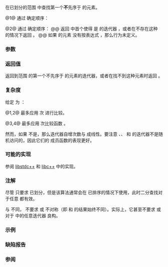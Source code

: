 {{cpp/title|lower_bound}}
{{cpp/algorithm/navbar}}
{{dcl begin}}
{{dcl header|algorithm}}
{{dcl rev begin|num=1}}
{{dcla|anchor=版本_1|constexpr=c++20|until=c++26|
template&lt; class ForwardIt, class T &gt;
ForwardIt lower_bound( ForwardIt first, ForwardIt last,
                       const T&amp; value );
}}
{{dcl|since=c++26|1=
template&lt; class ForwardIt, class T = typename std::iterator_traits
                                         &lt;ForwardIt&gt;::value_type &gt;
constexpr ForwardIt lower_bound( ForwardIt first, ForwardIt last,
                                 const T&amp; value );
}}
{{dcl rev end}}
{{dcl rev begin|num=2}}
{{dcla|anchor=版本_2|constexpr=c++20|until=c++26|
template&lt; class ForwardIt, class T, class Compare &gt;
ForwardIt lower_bound( ForwardIt first, ForwardIt last,
                       const T&amp; value, Compare comp );
}}
{{dcl|since=c++26|1=
template&lt; class ForwardIt, class T = typename std::iterator_traits
                                         &lt;ForwardIt&gt;::value_type,
          class Compare &gt;
constexpr ForwardIt lower_bound( ForwardIt first, ForwardIt last,
                                 const T&amp; value, Compare comp );
}}
{{dcl rev end}}
{{dcl end}}

在已划分的范围 {{range|first|last}} 中查找第一个'''不'''先序于 {{c|value}} 的元素。

@1@ 通过 {{c/core|operator&lt;}} 确定顺序：
{{rev begin}}
{{rev|until=c++20|
返回 {{range|first|last}} 中首个使得 {{c|bool(*iter &lt; value)}} 是 {{c|false}} 的迭代器 {{c|iter}}，或者在不存在这种 {{c|iter}} 的情况下返回 {{c|last}}。

如果 {{range|first|last}} 的元素 {{c|elem}} 没有按表达式 {{c|bool(elem &lt; value)}} {{rlp|/#要求|划分}}，那么行为未定义。
}}
{{rev|since=c++20|
等价于 {{c|std::lower_bound(first, last, value, std::less{})}}。
}}
{{rev end}}

@2@ 通过 {{c|comp}} 确定顺序：
@@ 返回 {{range|first|last}} 中首个使得 {{c|bool(comp(*iter, value))}} 是 {{c|false}} 的迭代器 {{c|iter}}，或者在不存在这种 {{c|iter}} 的情况下返回 {{c|last}}。
@@ 如果 {{range|first|last}} 的元素 {{c|elem}} 没有按表达式 {{c|bool(comp(elem, value))}} {{rlp|/#要求|划分}}，那么行为未定义。

===参数===
{{par begin}}
{{par range|3=要检验的|range=已划分}}
{{par|value|要与元素比较的值}}
{{par pred2|comp|如果第一个实参先序于第二个|p1=ForwardIt|t2=T}} 
{{par hreq}}
{{par req named|ForwardIt|ForwardIterator}}
{{par req named|Compare|BinaryPredicate|notes=不要求满足 {{named req|Compare|}}。}}
{{par end}}

===返回值===
返回到范围 {{range|first|last}} 的第一个不先序于 {{c|value}} 的元素的迭代器，或者在找不到这种元素时返回 {{c|last}}。

===复杂度===
给定 {{mathjax-or|\(\scriptsize N\)|N}} 为 {{c|std::distance(first, last)}}：

@1,2@ 最多应用 {{mathjax-or|\(\scriptsize \log_{2}(N)+O(1)\)|log{{su|b=2}}(N)+O(1)}} 次 {{rev inl|until=c++20|{{c/core|operator&lt;}}}}{{rev inl|since=c++20|{{c|std::less{}&lt;!----&gt;}}}} 进行比较。

@3,4@ 最多应用 {{mathjax-or|\(\scriptsize \log_{2}(N)+O(1)\)|log{{su|b=2}}(N)+O(1)}} 次比较函数 {{c|comp}}。

然而，如果 {{tt|ForwardIt}} 不是{{named req|RandomAccessIterator}}，那么迭代器自增次数与 {{mathjax-or|\(\scriptsize N\)|N}} 成线性。要注意 {{lc|std::map}}、{{lc|std::multimap}}、{{lc|std::set}} 和 {{lc|std::multiset}} 的迭代器不是随机访问的，因此它们的 {{tt|lower_bound}} 成员函数的表现更好。

===可能的实现===
参阅 [https://github.com/gcc-mirror/gcc/blob/d9375e490072d1aae73a93949aa158fcd2a27018/libstdc%2B%2B-v3/include/bits/stl_algobase.h#L1023 libstdc++] 和 [https://github.com/llvm/llvm-project/blob/8350d9c23d76fb95f42674a1563cbe8c32582dd5/libcxx/include/__algorithm/lower_bound.h#L32 libc++] 中的实现。
{{eq impl
|title1=lower_bound (1)|ver1=1|1=
template&lt;class ForwardIt, class T = typename std::iterator_traits&lt;ForwardIt&gt;::value_type&gt;
ForwardIt lower_bound(ForwardIt first, ForwardIt last, const T&amp; value)
{
    return std::lower_bound(first, last, value, std::less{});
}
|title2=lower_bound (2)|ver2=2|2=
template&lt;class ForwardIt, class T = typename std::iterator_traits&lt;ForwardIt&gt;::value_type,
         class Compare&gt;
ForwardIt lower_bound(ForwardIt first, ForwardIt last, const T&amp; value, Compare comp)
{
    ForwardIt it;
    typename std::iterator_traits&lt;ForwardIt&gt;::difference_type count, step;
    count = std::distance(first, last);
    
    while (count &gt; 0)
    {
        it = first;
        step = count / 2;
        std::advance(it, step);
        
        if (comp(*it, value))
        {
            first = ++it;
            count -= step + 1;
        }
        else
            count = step;
    }
    
    return first;
}
}}

===注解===
尽管 {{tt|std::lower_bound}} 只要求 {{range|first|last}} 已划分，但是该算法通常会在 {{range|first|last}} 已排序的情况下使用，此时二分查找对于任意 {{c|value}} 都有效。

与 {{lc|std::binary_search}} 不同，{{tt|std::lower_bound}} 不要求 {{c/core|operator&lt;}} 或 {{c|comp}} 不对称（即 {{c|a &lt; b}} 和 {{c|b &lt; a}} 的结果始终不同）。实际上，它甚至不要求 {{c|value &lt; *iter}} 或 {{c|comp(value, *iter)}} 对于 {{range|first|last}} 中的任意迭代器 {{c|iter}} 良构。

{{feature test macro|__cpp_lib_algorithm_default_value_type|value=202403|std=C++26|算法中的[[cpp/language/list initialization|列表初始化]] {{vl|1,2}}}}

===示例===
{{example
|code=
#include &lt;algorithm&gt;
#include &lt;cassert&gt;
#include &lt;complex&gt;
#include &lt;iostream&gt;
#include &lt;vector&gt;

struct PriceInfo { double price; };

int main()
{
    std::vector&lt;int&gt; data = {1, 2, 4, 5, 5, 6};
    
    for (int i = 0; i &lt; 8; ++i)
    {
        // 搜索首个使得 i ≤ x 的元素 x
        auto lower = std::lower_bound(data.begin(), data.end(), i);
        
        std::cout &lt;&lt; i &lt;&lt; " ≤ ";
        lower != data.end()
            ? std::cout &lt;&lt; *lower &lt;&lt; " 位于索引 " &lt;&lt; std::distance(data.begin(), lower)
            : std::cout &lt;&lt; "没有找到";
        std::cout &lt;&lt; '\n';
    }
    
    std::vector&lt;PriceInfo&gt; prices = {{100.0}, {101.5}, {102.5}, {102.5}, {107.3}};
    
    for (const double to_find : {102.5, 110.2})
    {
        auto prc_info = std::lower_bound(prices.begin(), prices.end(), to_find,
            [](const PriceInfo&amp; info, double value)
            {
                return info.price &lt; value;
            });
        
        prc_info != prices.end()
            ? std::cout &lt;&lt; prc_info-&gt;price &lt;&lt; " 位于索引 " &lt;&lt; prc_info - prices.begin()
            : std::cout &lt;&lt; to_find &lt;&lt; " 没有找到";
        std::cout &lt;&lt; '\n';
    }

    using CD = std::complex&lt;double&gt;;
    std::vector&lt;CD&gt; nums{{1, 0}, {2, 2}, {2, 1}, {3, 0}};
    auto cmpz = [](CD x, CD y) { return x.real() &lt; y.real(); };
    #ifdef __cpp_lib_algorithm_default_value_type
        auto it = std::lower_bound(nums.cbegin(), nums.cend(), {2, 0}, cmpz);
    #else
        auto it = std::lower_bound(nums.cbegin(), nums.cend(), CD{2, 0}, cmpz);
    #endif
    assert((*it == CD{2, 2}));
}
|output=
0 ≤ 1 位于索引 0
1 ≤ 1 位于索引 0
2 ≤ 2 位于索引 1
3 ≤ 4 位于索引 2
4 ≤ 4 位于索引 2
5 ≤ 5 位于索引 3
6 ≤ 6 位于索引 5
7 ≤ 没有找到
102.5 位于索引 2
110.2 没有找到
}}

===缺陷报告===
{{dr list begin}}
{{dr list item|wg=lwg|dr=270|std=C++98|before={{tt|Compare}} 需要满足{{named req|Compare}}，并且 {{tt|T}} 需要是&lt;br&gt;{{named req|LessThanComparable}}的（要求严格弱序）|after=只需要划分；&lt;br&gt;容许异相比较}}
{{dr list item|wg=lwg|dr=384|std=C++98|before=最多允许 {{mathjax-or|\(\scriptsize \log(N)+1\)|log{{su|b=2}}(N)+1}} 次比较|after=改成 {{mathjax-or|\(\scriptsize \log_{2}(N)+O(1)\)|log{{su|b=2}}(N)+O(1)}} 次}}
{{dr list item|wg=lwg|dr=2150|std=C++98|before=如果 {{range|first|last}} 中存在任何迭代器 {{c|iter}} 使得&lt;br&gt;{{c|bool(comp(*iter, value))}} 是 {{c|false}}，那么&lt;br&gt;{{tt|std::lower_bound}} 可以返回 {{range|iter|last}} 中的任意迭代器|after=不能返回 {{c|iter}}&lt;br&gt;后的迭代器}}
{{dr list end}}

===参阅===
{{dsc begin}}
{{dsc inc|cpp/algorithm/dsc equal_range}}
{{dsc inc|cpp/algorithm/dsc partition}}
{{dsc inc|cpp/algorithm/dsc partition_point}}
{{dsc inc|cpp/algorithm/dsc upper_bound}}
{{dsc inc|cpp/container/dsc lower_bound|set}}
{{dsc inc|cpp/container/dsc lower_bound|multiset}}
{{dsc inc|cpp/algorithm/ranges/dsc lower_bound}}
{{dsc end}}

{{langlinks|de|en|es|fr|it|ja|ko|pt|ru}}